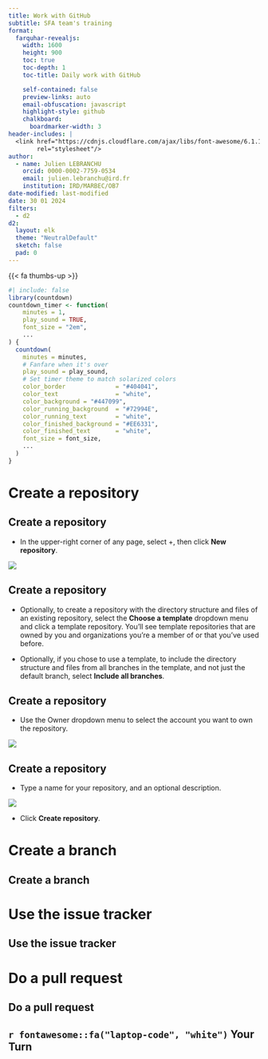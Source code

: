 ```yaml
---
title: Work with GitHub
subtitle: SFA team's training
format:
  farquhar-revealjs:
    width: 1600
    height: 900
    toc: true
    toc-depth: 1
    toc-title: Daily work with GitHub

    self-contained: false    
    preview-links: auto
    email-obfuscation: javascript
    highlight-style: github
    chalkboard: 
      boardmarker-width: 3
header-includes: |
  <link href="https://cdnjs.cloudflare.com/ajax/libs/font-awesome/6.1.1/css/all.min.css"
        rel="stylesheet"/>
author:
  - name: Julien LEBRANCHU
    orcid: 0000-0002-7759-0534
    email: julien.lebranchu@ird.fr
    institution: IRD/MARBEC/OB7 
date-modified: last-modified
date: 30 01 2024
filters:
  - d2
d2:
  layout: elk
  theme: "NeutralDefault"
  sketch: false
  pad: 0
---
```


::: hidden
  {{< fa thumbs-up >}} 
:::

```r
#| include: false
library(countdown)
countdown_timer <- function(
    minutes = 1, 
    play_sound = TRUE, 
    font_size = "2em", 
    ...
) {
  countdown(
    minutes = minutes,
    # Fanfare when it's over
    play_sound = play_sound,
    # Set timer theme to match solarized colors
    color_border              = "#404041",
    color_text                = "white",
    color_background = "#447099",
    color_running_background  = "#72994E",
    color_running_text        = "white",
    color_finished_background = "#EE6331",
    color_finished_text       = "white",
    font_size = font_size,
    ...
  )
}
```







# Create a repository

## Create a repository

- In the upper-right corner of any page, select +, then click **New repository**.


![](images/repo-create-global-nav-update.webp)

## Create a repository

- Optionally, to create a repository with the directory structure and files of an existing repository, select the **Choose a template** dropdown menu and click a template repository. You'll see template repositories that are owned by you and organizations you're a member of or that you've used before.

- Optionally, if you chose to use a template, to include the directory structure and files from all branches in the template, and not just the default branch, select **Include all branches**.

## Create a repository

- Use the Owner dropdown menu to select the account you want to own the repository.

![](images/create-repository-owner.webp)

## Create a repository

- Type a name for your repository, and an optional description.

![](images/create-repository-name.webp)

- Click **Create repository**.

# Create a branch
## Create a branch


# Use the issue tracker
## Use the issue tracker


# Do a pull request
## Do a pull request

## `r fontawesome::fa("laptop-code", "white")` Your Turn  {background-color="#2472b5" transition="slide-in"}


